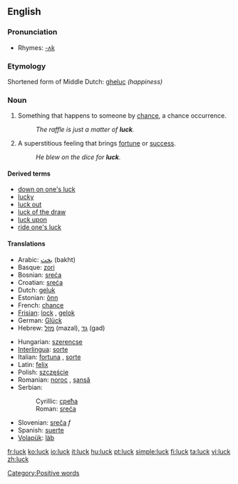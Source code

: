 ==English==

===Pronunciation===
{{IPA|/'lʌk/}}
*Rhymes: [[Rhymes:English:-ʌk|-ʌk]]

===Etymology===
Shortened form of Middle Dutch: [[gheluc]] ''(happiness)''

===Noun===
{{en-noun|-}}

# Something that happens to someone by [[chance]], a chance occurrence.
#:''The raffle is just a matter of '''luck'''.''
# A superstitious feeling that brings [[fortune]] or [[success]].
#:''He blew on the dice for '''luck'''.''

====Derived terms====
*[[down on one's luck]]
*[[lucky]]
*[[luck out]]
*[[luck of the draw]]
*[[luck upon]]
*[[ride one's luck]]

====Translations====
{{top}}
*Arabic: [[بخت]] (bakht)
*Basque: [[zori]]
*Bosnian: [[sreća#Bosnian|sreća]] {{f}}
*Croatian: [[sreća#Croatian|sreća]] {{f}}
*Dutch: [[geluk]] {{n}}
*Estonian: [[õnn]]
*French: [[chance]] {{f}}
*[[Frisian]]: [[lock]] {{n}}, [[gelok]] {{n}}
*German: [[Glück]] {{n}}
*Hebrew: [[מזל]] (mazal), [[גד]] (gad)
{{mid}}
*Hungarian: [[szerencse]]
*[[Interlingua]]: [[sorte]]
*Italian: [[fortuna]] {{f}}, [[sorte]] {{f}}
*Latin: [[felix]] {{f}}
*Polish: [[szczęście]] {{n}}
*Romanian: [[noroc]] {{n}}, [[şansă]] {{f}}
*Serbian:
*:Cyrillic: [[срећа#Serbian|срећа]] {{f}}
*:Roman: [[sreća#Serbian|sreća]] {{f}}
*Slovenian: [[sreča]] ''f''
*Spanish: [[suerte]] {{F}}
*[[Volapük]]: [[läb]]
{{bottom}}

[[Category:Positive words]]

[[fr:luck]]
[[ko:luck]]
[[io:luck]]
[[it:luck]]
[[hu:luck]]
[[pt:luck]]
[[simple:luck]]
[[fi:luck]]
[[ta:luck]]
[[vi:luck]]
[[zh:luck]]